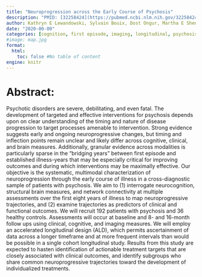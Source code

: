 ```yaml
---
title: "Neuroprogression across the Early Course of Psychosis"
description: "PMID: [32258424](https://pubmed.ncbi.nlm.nih.gov/32258424/){target='_blank'}    DOI: [10.20900/jpbs.20200002](https://doi.org/10.20900/jpbs.20200002){target='_blank'}"
author: Kathryn E Lewandowski, Sylvain Bouix, Dost Ongur, Martha E Shenton
date: "2020-00-00"
categories: [cognition, first episode, imaging, longitudinal, psychosis, schizophrenia]
#image: map.jpg
format:
  html:
    toc: false #No table of content
engine: knitr
---
```


# Abstract:

Psychotic disorders are severe, debilitating, and even fatal. The development of targeted and effective interventions for psychosis depends upon on clear understanding of the timing and nature of disease progression to target processes amenable to intervention. Strong evidence suggests early and ongoing neuroprogressive changes, but timing and inflection points remain unclear and likely differ across cognitive, clinical, and brain measures. Additionally, granular evidence across modalities is particularly sparse in the "bridging years" between first episode and established illness-years that may be especially critical for improving outcomes and during which interventions may be maximally effective. Our objective is the systematic, multimodal characterization of neuroprogression through the early course of illness in a cross-diagnostic sample of patients with psychosis. We aim to (1) interrogate neurocognition, structural brain measures, and network connectivity at multiple assessments over the first eight years of illness to map neuroprogressive trajectories, and (2) examine trajectories as predictors of clinical and functional outcomes. We will recruit 192 patients with psychosis and 36 healthy controls. Assessments will occur at baseline and 8- and 16-month follow ups using clinical, cognitive, and imaging measures. We will employ an accelerated longitudinal design (ALD), which permits ascertainment of data across a longer timeframe and at more frequent intervals than would be possible in a single cohort longitudinal study. Results from this study are expected to hasten identification of actionable treatment targets that are closely associated with clinical outcomes, and identify subgroups who share common neuroprogressive trajectories toward the development of individualized treatments.
        